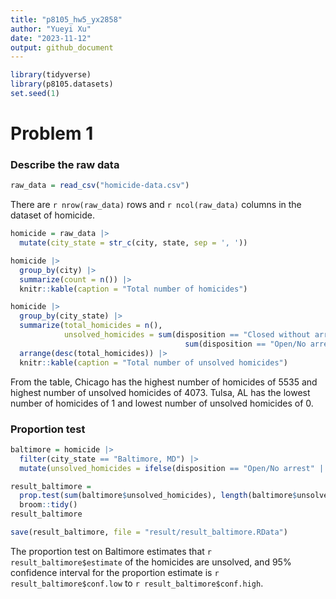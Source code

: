 ```yaml
---
title: "p8105_hw5_yx2858"
author: "Yueyi Xu"
date: "2023-11-12"
output: github_document
---
```


```r
library(tidyverse)
library(p8105.datasets)
set.seed(1)
```

# Problem 1

### Describe the raw data

```r
raw_data = read_csv("homicide-data.csv")
```

There are `r nrow(raw_data)` rows and `r ncol(raw_data)` columns in the dataset of homicide.

```r
homicide = raw_data |>
  mutate(city_state = str_c(city, state, sep = ', '))
```

```r
homicide |>
  group_by(city) |>
  summarize(count = n()) |>
  knitr::kable(caption = "Total number of homicides")
```

```r
homicide |>
  group_by(city_state) |>
  summarize(total_homicides = n(),
            unsolved_homicides = sum(disposition == "Closed without arrest") +
                                       sum(disposition == "Open/No arrest")) |>
  arrange(desc(total_homicides)) |>
  knitr::kable(caption = "Total number of unsolved homicides")
```

From the table, Chicago has the highest number of homicides of 5535 and highest number of unsolved homicides of 4073. Tulsa, AL has the lowest number of homicides of 1 and lowest number of unsolved homicides of 0.


### Proportion test

```r
baltimore = homicide |>
  filter(city_state == "Baltimore, MD") |>
  mutate(unsolved_homicides = ifelse(disposition == "Open/No arrest" | disposition == "Closed without arrest", 1, 0))
```

```r
result_baltimore = 
  prop.test(sum(baltimore$unsolved_homicides), length(baltimore$unsolved_homicides)) |>
  broom::tidy()
result_baltimore

save(result_baltimore, file = "result/result_baltimore.RData")
```

The proportion test on Baltimore estimates that `r result_baltimore$estimate` of the homicides are unsolved, and 95% confidence interval for the proportion estimate is `r result_baltimore$conf.low` to `r result_baltimore$conf.high`.


